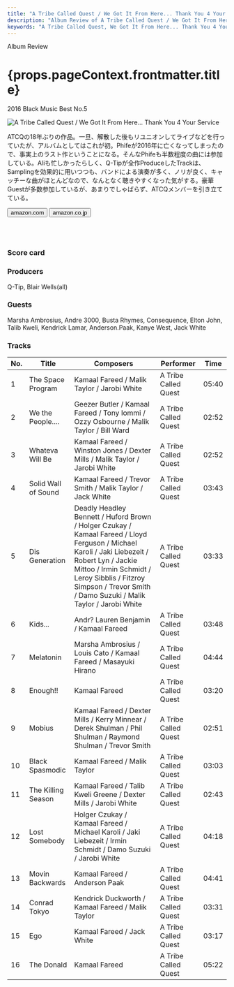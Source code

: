 ```yaml
---
title: "A Tribe Called Quest / We Got It From Here... Thank You 4 Your Service"
description: "Album Review of A Tribe Called Quest / We Got It From Here... Thank You 4 Your Service"
keywords: "A Tribe Called Quest, We Got It From Here... Thank You 4 Your Service, ア・トライブ・コールド・クエスト"
---
```




<p className="largeP">Album Review</p>
<h1 className="h1--no--margin">{props.pageContext.frontmatter.title}</h1>
<p className="largeP"><Link to="/best50/2016/">2016 Black Music Best No.5</Link></p>

<Row  className="image-card-group">
	<Column colMd={"3"} colLg={"4"} noGutterMdLeft="">
       <ImageCard>

![A Tribe Called Quest / We Got It From Here... Thank You 4 Your Service](../../images/cd/atcq2L.jpg) 

</ImageCard>
	</Column>
	<Column colMd={"4"} colLg={"8"} noGutterMdLeft="">
	<p>
	ATCQの18年ぶりの作品。一旦、解散した後もリユニオンしてライブなどを行っていたが、アルバムとしてはこれが初。Phifeが2016年に亡くなってしまったので、事実上のラスト作ということになる。そんなPhifeも半数程度の曲には参加している。Aliも忙しかったらしく、Q-Tipが全作ProduceしたTrackは、Samplingを効果的に用いつつも、バンドによる演奏が多く、ノリが良く、キャッチーな曲がほとんどなので、なんとなく聴きやすくなった気がする。豪華Guestが多数参加しているが、あまりでしゃばらず、ATCQメンバーを引き立てている。
  </p>
  <div>
	  <Button href="https://amzn.to/2YfnDd3" kind="primary" size="small" renderIcon={ArrowUpRight24}>
      amazon.com
    </Button>
    <Button href="https://amzn.to/2EdkYcy" kind="secondary" size="small" renderIcon={ArrowUpRight24}>
      amazon.co.jp
    </Button>
	</div>
	  <a href="https://geo.music.apple.com/jp/album/we-got-it-from-here-thank-you-4-your-service/1173106678?mt=1&app=music&ls=1&at=11lcug" style="display:inline-block;overflow:hidden;background:url(https://linkmaker.itunes.apple.com/ja-jp/lockup.svg?releaseDate=2016-11-11&kind=album&bubble=apple_music&style=mono-black) no-repeat;width:180px;height:45px;"></a>
  <a href="https://geo.music.apple.com/jp/album/we-got-it-from-here-thank-you-4-your-service/1173106678?app=itunes&at=11lcug" style="display:inline-block;overflow:hidden;background:url(https://linkmaker.itunes.apple.com/ja-jp/badge-lrg.svg?releaseDate=2016-11-11&kind=album&bubble=itunes_music) no-repeat;width:140px;height:45px;"></a>
  </Column>
</Row>
<Row >
  <Column colMd={"4"} colLg={"4"} noGutterMdLeft="">
    <div>
      <h3>Score card</h3>
	    <SliderJS1 value="2" />
      <SliderJS2 value="1" />
	    <SliderJS3 value="2" />
      <SliderJS4 value="9" />
    </div>
  </Column>
  <Column colMd={"4"} colLg={"8"} noGutterMdLeft="">
    <div>
      <h3>Producers</h3>
      <p>
      Q-Tip, Blair Wells(all)
      </p>
      <h3>Guests</h3>
      <p>
        Marsha Ambrosius, Andre 3000, Busta Rhymes, Consequence, Elton John, Talib Kweli, Kendrick Lamar, Anderson.Paak, Kanye West, Jack White
      </p>
    </div>
  </Column>
</Row>

<h3>Tracks</h3>

| No. |	 Title              |	 Composers                                                                                                                                                                                                                                                         |	 Performer          |	 Time	|
| --- |	------------------- | ------------------------------------------------------------------------------------------------------------------------------------------------------------------------------------------------------------------------------------------------------------------ | -------------------- | ----- |
|	1	  |	The Space Program  	| Kamaal Fareed / Malik Taylor / Jarobi White                                                                                                                                                                                                                        | A Tribe Called Quest	|	05:40 |
|	2	  |	We the People....  	| Geezer Butler / Kamaal Fareed / Tony Iommi / Ozzy Osbourne / Malik Taylor / Bill Ward                                                                                                                                                                              | A Tribe Called Quest	|	02:52 |
|	3	  |	Whateva Will Be    	| Kamaal Fareed / Winston Jones / Dexter Mills / Malik Taylor / Jarobi White                                                                                                                                                                                         | A Tribe Called Quest	|	02:52 |
|	4	  |	Solid Wall of Sound	| Kamaal Fareed / Trevor Smith / Malik Taylor / Jack White                                                                                                                                                                                                           | A Tribe Called Quest	|	03:43 |
|	5	  |	Dis Generation     	| Deadly Headley Bennett / Huford Brown / Holger Czukay / Kamaal Fareed / Lloyd Ferguson / Michael Karoli / Jaki Liebezeit / Robert Lyn / Jackie Mittoo / Irmin Schmidt / Leroy Sibblis / Fitzroy Simpson / Trevor Smith / Damo Suzuki / Malik Taylor / Jarobi White | A Tribe Called Quest	|	03:33 |
|	6	  |	Kids...            	| Andr? Lauren Benjamin / Kamaal Fareed                                                                                                                                                                                                                              | A Tribe Called Quest	|	03:48 |
|	7	  |	Melatonin          	| Marsha Ambrosius / Louis Cato / Kamaal Fareed / Masayuki Hirano                                                                                                                                                                                                    | A Tribe Called Quest	|	04:44 |
|	8	  |	Enough!!           	| Kamaal Fareed                                                                                                                                                                                                                                                      | A Tribe Called Quest	|	03:20 |
|	9	  |	Mobius             	| Kamaal Fareed / Dexter Mills / Kerry Minnear / Derek Shulman / Phil Shulman / Raymond Shulman / Trevor Smith                                                                                                                                                       | A Tribe Called Quest	|	02:51 |
|	10	|	Black Spasmodic    	| Kamaal Fareed / Malik Taylor                                                                                                                                                                                                                                       | A Tribe Called Quest	|	03:03 |
|	11	|	The Killing Season 	| Kamaal Fareed / Talib Kweli Greene / Dexter Mills / Jarobi White                                                                                                                                                                                                   | A Tribe Called Quest	|	02:43 |
|	12	|	Lost Somebody      	| Holger Czukay / Kamaal Fareed / Michael Karoli / Jaki Liebezeit / Irmin Schmidt / Damo Suzuki / Jarobi White                                                                                                                                                       | A Tribe Called Quest	|	04:18 |
|	13	|	Movin Backwards    	| Kamaal Fareed / Anderson Paak                                                                                                                                                                                                                                      | A Tribe Called Quest	|	04:41 |
|	14	|	Conrad Tokyo       	| Kendrick Duckworth / Kamaal Fareed / Malik Taylor                                                                                                                                                                                                                  | A Tribe Called Quest	|	03:31 |
|	15	|	Ego                	| Kamaal Fareed / Jack White                                                                                                                                                                                                                                         | A Tribe Called Quest	|	03:17 |
|	16	|	The Donald         	| Kamaal Fareed                                                                                                                                                                                                                                                      | A Tribe Called Quest	|	05:22 |
